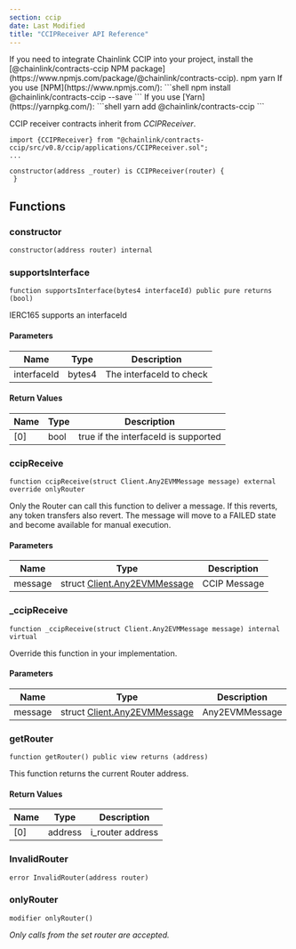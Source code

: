 ```yaml
---
section: ccip
date: Last Modified
title: "CCIPReceiver API Reference"
---
```



<Aside type="note" title="Add Chainlink CCIP to your project">
   If you need to integrate Chainlink CCIP into your project, install the [@chainlink/contracts-ccip NPM package](https://www.npmjs.com/package/@chainlink/contracts-ccip).

   <Tabs sharedStore="vrfMethod" client:visible>
   <Fragment slot="tab.1">npm</Fragment>
   <Fragment slot="tab.2">yarn</Fragment>
   <Fragment slot="panel.1">
   If you use [NPM](https://www.npmjs.com/):
   ```shell
   npm install @chainlink/contracts-ccip --save
   ```
   </Fragment>
   <Fragment slot="panel.2">
   If you use [Yarn](https://yarnpkg.com/):
   ```shell
   yarn add @chainlink/contracts-ccip
   ```
   </Fragment>
   </Tabs>
</Aside>

CCIP receiver contracts inherit from _CCIPReceiver_.

```solidity
import {CCIPReceiver} from "@chainlink/contracts-ccip/src/v0.8/ccip/applications/CCIPReceiver.sol";
...

constructor(address _router) is CCIPReceiver(router) {
 }
```

## Functions

### constructor

```solidity
constructor(address router) internal
```

### supportsInterface

```solidity
function supportsInterface(bytes4 interfaceId) public pure returns (bool)
```

IERC165 supports an interfaceId

#### Parameters

| Name        | Type   | Description              |
| ----------- | ------ | ------------------------ |
| interfaceId | bytes4 | The interfaceId to check |

#### Return Values

| Name | Type | Description                          |
| ---- | ---- | ------------------------------------ |
| [0]  | bool | true if the interfaceId is supported |

### ccipReceive

```solidity
function ccipReceive(struct Client.Any2EVMMessage message) external  override onlyRouter
```

Only the Router can call this function to deliver a message.
If this reverts, any token transfers also revert. The message
will move to a FAILED state and become available for manual execution.

#### Parameters

| Name    | Type                                                                      | Description  |
| ------- | ------------------------------------------------------------------------- | ------------ |
| message | struct [Client.Any2EVMMessage](/ccip/api-reference/client#any2evmmessage) | CCIP Message |

### \_ccipReceive

```solidity
function _ccipReceive(struct Client.Any2EVMMessage message) internal virtual
```

Override this function in your implementation.

#### Parameters

| Name    | Type                                                                      | Description    |
| ------- | ------------------------------------------------------------------------- | -------------- |
| message | struct [Client.Any2EVMMessage](/ccip/api-reference/client#any2evmmessage) | Any2EVMMessage |

### getRouter

```solidity
function getRouter() public view returns (address)
```

This function returns the current Router address.

#### Return Values

| Name | Type    | Description      |
| ---- | ------- | ---------------- |
| [0]  | address | i_router address |

### InvalidRouter

```solidity
error InvalidRouter(address router)
```

### onlyRouter

```solidity
modifier onlyRouter()
```

_Only calls from the set router are accepted._

